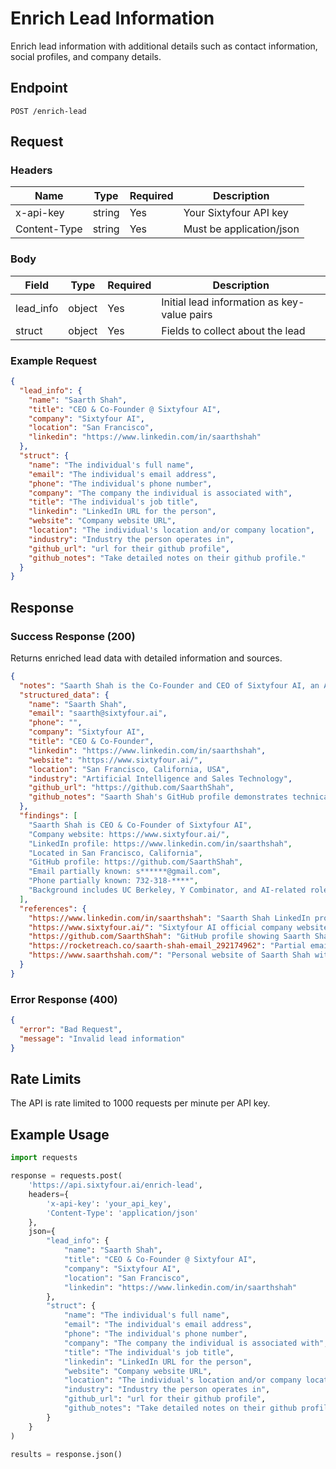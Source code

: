 # Enrich Lead Information

Enrich lead information with additional details such as contact information, social profiles, and company details.

## Endpoint

```http
POST /enrich-lead
```

## Request

### Headers

| Name | Type | Required | Description |
|------|------|----------|-------------|
| x-api-key | string | Yes | Your Sixtyfour API key |
| Content-Type | string | Yes | Must be application/json |

### Body

| Field | Type | Required | Description |
|-------|------|----------|-------------|
| lead_info | object | Yes | Initial lead information as key-value pairs |
| struct | object | Yes | Fields to collect about the lead |

### Example Request

```json
{
  "lead_info": {
    "name": "Saarth Shah",
    "title": "CEO & Co-Founder @ Sixtyfour AI",
    "company": "Sixtyfour AI",
    "location": "San Francisco",
    "linkedin": "https://www.linkedin.com/in/saarthshah"
  },
  "struct": {
    "name": "The individual's full name",
    "email": "The individual's email address",
    "phone": "The individual's phone number",
    "company": "The company the individual is associated with",
    "title": "The individual's job title",
    "linkedin": "LinkedIn URL for the person",
    "website": "Company website URL",
    "location": "The individual's location and/or company location",
    "industry": "Industry the person operates in",
    "github_url": "url for their github profile",
    "github_notes": "Take detailed notes on their github profile."
  }
}
```

## Response

### Success Response (200)

Returns enriched lead data with detailed information and sources.

```json
{
  "notes": "Saarth Shah is the Co-Founder and CEO of Sixtyfour AI, an AI company focused on building AI agents to help GTM (Go-To-Market) teams sell better and faster to SMBs. He is based in San Francisco, California. His LinkedIn profile is https://www.linkedin.com/in/saarthshah, which shows 500+ connections and highlights his education with Y Combinator and UC Berkeley...",
  "structured_data": {
    "name": "Saarth Shah",
    "email": "saarth@sixtyfour.ai",
    "phone": "",
    "company": "Sixtyfour AI",
    "title": "CEO & Co-Founder",
    "linkedin": "https://www.linkedin.com/in/saarthshah",
    "website": "https://www.sixtyfour.ai/",
    "location": "San Francisco, California, USA",
    "industry": "Artificial Intelligence and Sales Technology",
    "github_url": "https://github.com/SaarthShah",
    "github_notes": "Saarth Shah's GitHub profile demonstrates technical expertise with projects related to AI and full-stack development. Notable repositories include search spelling correction, AI chatbots, and data science models, corroborating his data science background."
  },
  "findings": [
    "Saarth Shah is CEO & Co-Founder of Sixtyfour AI",
    "Company website: https://www.sixtyfour.ai/",
    "LinkedIn profile: https://www.linkedin.com/in/saarthshah",
    "Located in San Francisco, California",
    "GitHub profile: https://github.com/SaarthShah",
    "Email partially known: s******@gmail.com",
    "Phone partially known: 732-318-****",
    "Background includes UC Berkeley, Y Combinator, and AI-related roles"
  ],
  "references": {
    "https://www.linkedin.com/in/saarthshah": "Saarth Shah LinkedIn profile with current role, location, and background information.",
    "https://www.sixtyfour.ai/": "Sixtyfour AI official company website detailing services and confirming company location and focus area.",
    "https://github.com/SaarthShah": "GitHub profile showing Saarth Shah's repositories and technical projects related to AI and full-stack development.",
    "https://rocketreach.co/saarth-shah-email_292174962": "Partial email and phone contact details found via RocketReach.",
    "https://www.saarthshah.com/": "Personal website of Saarth Shah with bio, projects, and contact email saarth@sixtyfour.ai."
  }
}
```

### Error Response (400)

```json
{
  "error": "Bad Request",
  "message": "Invalid lead information"
}
```

## Rate Limits

The API is rate limited to 1000 requests per minute per API key.

## Example Usage

```python
import requests

response = requests.post(
    'https://api.sixtyfour.ai/enrich-lead',
    headers={
        'x-api-key': 'your_api_key',
        'Content-Type': 'application/json'
    },
    json={
        "lead_info": {
            "name": "Saarth Shah",
            "title": "CEO & Co-Founder @ Sixtyfour AI",
            "company": "Sixtyfour AI",
            "location": "San Francisco",
            "linkedin": "https://www.linkedin.com/in/saarthshah"
        },
        "struct": {
            "name": "The individual's full name",
            "email": "The individual's email address",
            "phone": "The individual's phone number",
            "company": "The company the individual is associated with",
            "title": "The individual's job title",
            "linkedin": "LinkedIn URL for the person",
            "website": "Company website URL",
            "location": "The individual's location and/or company location",
            "industry": "Industry the person operates in",
            "github_url": "url for their github profile",
            "github_notes": "Take detailed notes on their github profile."
        }
    }
)

results = response.json()
``` 